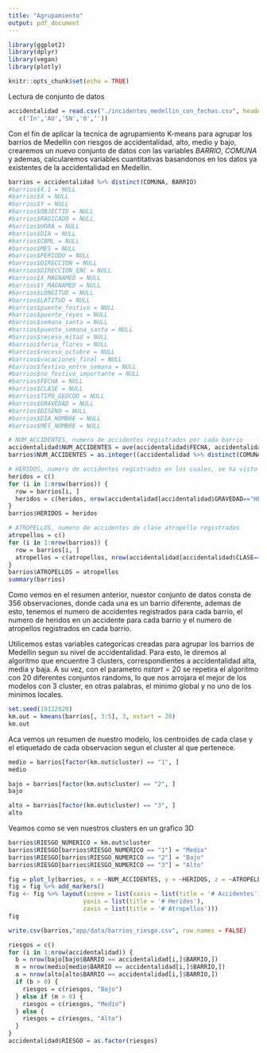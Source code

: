 ```yaml
---
title: "Agrupamiento"
output: pdf_document
---
```


```r
library(ggplot2)
library(dplyr)
library(vegan)
library(plotly)

knitr::opts_chunk$set(echo = TRUE)
```

Lectura de conjunto de datos
```r
accidentalidad = read.csv("./incidentes_medellin_con_fechas.csv", header = TRUE) %>% filter(!COMUNA %in% 
   c('In','AU','SN','0',''))
```

Con el fin de aplicar la tecnica de agrupamiento K-means para agrupar los barrios de Medellin con riesgos de accidentalidad, alto, medio y bajo, crearemos un nuevo conjunto de datos con las variables $BARRIO$, $COMUNA$ y ademas, calcularemos variables cuantitativas basandonos en los datos ya existentes de la accidentalidad en Medellin.
```r
barrios = accidentalidad %>% distinct(COMUNA, BARRIO)
#barrios$X.1 = NULL
#barrios$X = NULL
#barrios$Y = NULL
#barrios$OBJECTID = NULL
#barrios$RADICADO = NULL
#barrios$HORA = NULL
#barrios$DIA = NULL
#barrios$CBML = NULL
#barrios$MES = NULL
#barrios$PERIODO = NULL
#barrios$DIRECCION = NULL
#barrios$DIRECCION_ENC = NULL
#barrios$X_MAGNAMED = NULL
#barrios$Y_MAGNAMED = NULL
#barrios$LONGITUD = NULL
#barrios$LATITUD = NULL
#barrios$puente_festivo = NULL
#barrios$puente_reyes = NULL
#barrios$semana_santa = NULL
#barrios$puente_semana_santa = NULL
#barrios$receso_mitad = NULL
#barrios$feria_flores = NULL
#barrios$receso_octubre = NULL
#barrios$vacaciones_final = NULL
#barrios$festivo_entre_semana = NULL
#barrios$no_festivo_importante = NULL
#barrios$FECHA = NULL
#barrios$CLASE = NULL
#barrios$TIPO_GEOCOD = NULL
#barrios$GRAVEDAD = NULL
#barrios$DISENO = NULL
#barrios$DIA_NOMBRE = NULL
#barrios$MES_NOMBRE = NULL

# NUM_ACCIDENTES, numero de accidentes registrados por cada barrio
accidentalidad$NUM_ACCIDENTES = ave(accidentalidad$FECHA, accidentalidad$BARRIO, FUN = length)
barrios$NUM_ACCIDENTES = as.integer((accidentalidad %>% distinct(COMUNA, BARRIO, .keep_all = TRUE))$NUM_ACCIDENTES)

# HERIDOS, numero de accidentes registrados en los cuales, se ha visto implicado un herido
heridos = c()
for (i in 1:nrow(barrios)) {
  row = barrios[i, ]
  heridos = c(heridos, nrow(accidentalidad[accidentalidad$GRAVEDAD=="HERIDO" & accidentalidad$BARRIO==row$BARRIO & accidentalidad$COMUNA==row$COMUNA,]))
}
barrios$HERIDOS = heridos

# ATROPELLOS, numero de accidentes de clase atropello registrados
atropellos = c()
for (i in 1:nrow(barrios)) {
  row = barrios[i, ]
  atropellos = c(atropellos, nrow(accidentalidad[accidentalidad$CLASE=="Atropello" & accidentalidad$BARRIO==row$BARRIO & accidentalidad$COMUNA==row$COMUNA,]))
}
barrios$ATROPELLOS = atropellos
summary(barrios)
```
Como vemos en el resumen anterior, nuestor conjunto de datos consta de 356 observaciones, donde cada una es un barrio diferente, ademas de esto, tenemos el numero de accidentes registrados para cada barrio, el numero de heridos en un accidente para cada barrio y el numero de atropellos registrados en cada barrio.


Utilicemos estas variables categoricas creadas para agrupar los barrios de Medellin segun su nivel de accidentalidad. Para esto, le diremos al algoritmo que encuentre 3 clusters, correspondientes a accidentalidad alta, media y baja. A su vez, con el parametro $nstart = 20$ se repetira el algoritmo con 20 diferentes conjuntos randoms, lo que nos arrojara el mejor de los modelos con 3 cluster, en otras palabras, el minimo global y no uno de los minimos locales.
```r
set.seed(19112020)
km.out = kmeans(barrios[, 3:5], 3, nstart = 20)
km.out
```
Aca vemos un resumen de nuestro modelo, los centroides de cada clase y el etiquetado de cada observacion segun el cluster al que pertenece.

```r
medio = barrios[factor(km.out$cluster) == "1", ]
medio
```

```r
bajo = barrios[factor(km.out$cluster) == "2", ]
bajo
```

```r
alto = barrios[factor(km.out$cluster) == "3", ]
alto
```
Veamos como se ven nuestros clusters en un grafico 3D
```r
barrios$RIESGO_NUMERICO = km.out$cluster
barrios$RIESGO[barrios$RIESGO_NUMERICO == "1"] = "Medio"
barrios$RIESGO[barrios$RIESGO_NUMERICO == "2"] = "Bajo"
barrios$RIESGO[barrios$RIESGO_NUMERICO == "3"] = "Alto"

fig = plot_ly(barrios, x = ~NUM_ACCIDENTES, y = ~HERIDOS, z = ~ATROPELLOS,  color = ~RIESGO)
fig = fig %>% add_markers()
fig <- fig %>% layout(scene = list(xaxis = list(title = '# Accidentes'),
                     yaxis = list(title = '# Heridos'),
                     zaxis = list(title = '# Atropellos')))
fig
```
```r
write.csv(barrios,"app/data/barrios_riesgo.csv", row.names = FALSE)
```

```r
riesgos = c()
for (i in 1:nrow(accidentalidad)) {
  b = nrow(bajo[bajo$BARRIO == accidentalidad[i,]$BARRIO,])
  m = nrow(medio[medio$BARRIO == accidentalidad[i,]$BARRIO,])
  a = nrow(alto[alto$BARRIO == accidentalidad[i,]$BARRIO,])
  if (b > 0) {
    riesgos = c(riesgos, "Bajo")
  } else if (m > 0) {
    riesgos = c(riesgos, "Medio")
  } else {
    riesgos = c(riesgos, "Alto")
  }
}
accidentalidad$RIESGO = as.factor(riesgos)
```